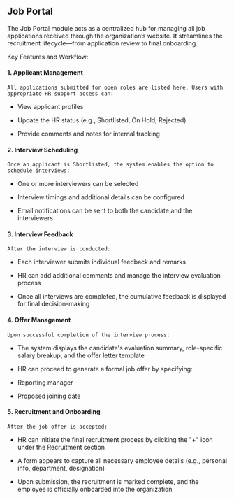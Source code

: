 ## Job Portal
    

The Job Portal module acts as a centralized hub for managing all job applications received through the organization’s website. It streamlines the recruitment lifecycle—from application review to final onboarding.

Key Features and Workflow:

#### 1.  Applicant Management   
    All applications submitted for open roles are listed here. Users with appropriate HR support access can:  
      
    

*   View applicant profiles  
      
    
*   Update the HR status (e.g., Shortlisted, On Hold, Rejected)  
      
    
*   Provide comments and notes for internal tracking  
      
    

#### 2.  Interview Scheduling  
    Once an applicant is Shortlisted, the system enables the option to schedule interviews:  
      
    

*   One or more interviewers can be selected  
      
    
*   Interview timings and additional details can be configured  
      
    
*   Email notifications can be sent to both the candidate and the interviewers  
      
    

#### 3.  Interview Feedback  
    After the interview is conducted:  
      
    

*   Each interviewer submits individual feedback and remarks  
      
    
*   HR can add additional comments and manage the interview evaluation process  
      
    
*   Once all interviews are completed, the cumulative feedback is displayed for final decision-making  
      
    

#### 4.  Offer Management  
    Upon successful completion of the interview process:  
      
    

*   The system displays the candidate's evaluation summary, role-specific salary breakup, and the offer letter template  
      
    
*   HR can proceed to generate a formal job offer by specifying:  
      
    

*   Reporting manager  
      
    
*   Proposed joining date  
      
    
#### 5.  Recruitment and Onboarding
  
    After the job offer is accepted:  
      
    

*   HR can initiate the final recruitment process by clicking the "+" icon under the Recruitment section  
      
    
*   A form appears to capture all necessary employee details (e.g., personal info, department, designation)  
      
    
*   Upon submission, the recruitment is marked complete, and the employee is officially onboarded into the organization